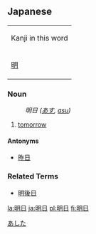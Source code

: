 == Japanese == 
[[Category:Japanese language|あした]]
{| align="right" border="0" cellpadding="4" cellspacing="0" style="border:1px solid #aaaaaa; margin-left:5px; margin-right:10px; font-size:8pt; text-align:center;" rules="all" frame="box"
| colspan="4" bgcolor="#f9f9f9" | Kanji in this word
|- style="font-size:12pt;"
! [[明]] || [[日]]
|}

===Noun===                                         
{{janoun|[[あした]]|[[ashita]]}}
:''明日 ([[あす]], [[asu]])''
# [[tomorrow]]

====Antonyms====
*[[昨日]]

===Related Terms===
*[[明後日]]

[[la:明日]]
[[ja:明日]]
[[pl:明日]]
[[fi:明日]]